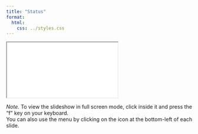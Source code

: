 ```yaml
---
title: "Status"
format:
  html:
    css: ../styles.css
---
```


<iframe class="slide-deck" src="./rabo_02_status.html" title="Status Slides">
</iframe>

*Note.* To view the slideshow in full screen mode, click inside it and press the "f" key on your keyboard.<br />
You can also use the menu by clicking on the icon at the bottom-left of each slide.
